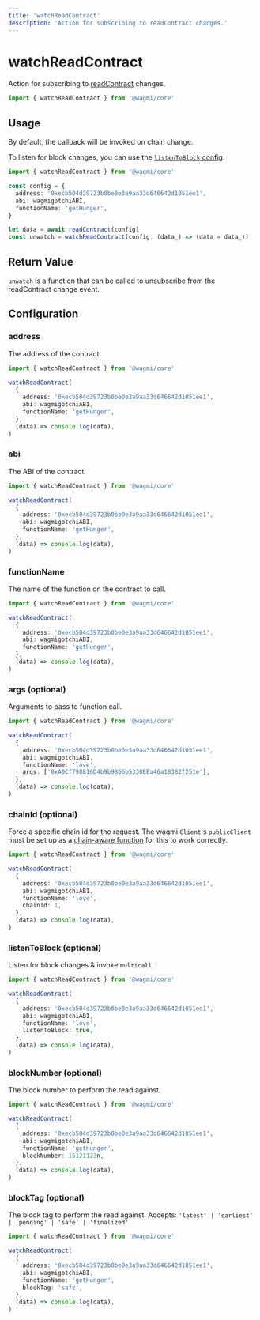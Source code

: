 ```yaml
---
title: 'watchReadContract'
description: 'Action for subscribing to readContract changes.'
---
```


# watchReadContract

Action for subscribing to [readContract](/core/actions/readContract) changes.

```ts
import { watchReadContract } from '@wagmi/core'
```

## Usage

By default, the callback will be invoked on chain change.

To listen for block changes, you can use the [`listenToBlock` config](#listentoblock-optional).

```ts
import { watchReadContract } from '@wagmi/core'

const config = {
  address: '0xecb504d39723b0be0e3a9aa33d646642d1051ee1',
  abi: wagmigotchiABI,
  functionName: 'getHunger',
}

let data = await readContract(config)
const unwatch = watchReadContract(config, (data_) => (data = data_))
```

## Return Value

`unwatch` is a function that can be called to unsubscribe from the readContract change event.

## Configuration

### address

The address of the contract.

```ts {5}
import { watchReadContract } from '@wagmi/core'

watchReadContract(
  {
    address: '0xecb504d39723b0be0e3a9aa33d646642d1051ee1',
    abi: wagmigotchiABI,
    functionName: 'getHunger',
  },
  (data) => console.log(data),
)
```

### abi

The ABI of the contract.

```ts {6}
import { watchReadContract } from '@wagmi/core'

watchReadContract(
  {
    address: '0xecb504d39723b0be0e3a9aa33d646642d1051ee1',
    abi: wagmigotchiABI,
    functionName: 'getHunger',
  },
  (data) => console.log(data),
)
```

### functionName

The name of the function on the contract to call.

```ts {7}
import { watchReadContract } from '@wagmi/core'

watchReadContract(
  {
    address: '0xecb504d39723b0be0e3a9aa33d646642d1051ee1',
    abi: wagmigotchiABI,
    functionName: 'getHunger',
  },
  (data) => console.log(data),
)
```

### args (optional)

Arguments to pass to function call.

```ts {8}
import { watchReadContract } from '@wagmi/core'

watchReadContract(
  {
    address: '0xecb504d39723b0be0e3a9aa33d646642d1051ee1',
    abi: wagmigotchiABI,
    functionName: 'love',
    args: ['0xA0Cf798816D4b9b9866b5330EEa46a18382f251e'],
  },
  (data) => console.log(data),
)
```

### chainId (optional)

Force a specific chain id for the request. The wagmi `Client`'s `publicClient` must be set up as a [chain-aware function](/core/config#publicclient-optional) for this to work correctly.

```ts {8}
import { watchReadContract } from '@wagmi/core'

watchReadContract(
  {
    address: '0xecb504d39723b0be0e3a9aa33d646642d1051ee1',
    abi: wagmigotchiABI,
    functionName: 'love',
    chainId: 1,
  },
  (data) => console.log(data),
)
```

### listenToBlock (optional)

Listen for block changes & invoke `multicall`.

```ts {8}
import { watchReadContract } from '@wagmi/core'

watchReadContract(
  {
    address: '0xecb504d39723b0be0e3a9aa33d646642d1051ee1',
    abi: wagmigotchiABI,
    functionName: 'love',
    listenToBlock: true,
  },
  (data) => console.log(data),
)
```

### blockNumber (optional)

The block number to perform the read against.

```ts {8}
import { watchReadContract } from '@wagmi/core'

watchReadContract(
  {
    address: '0xecb504d39723b0be0e3a9aa33d646642d1051ee1',
    abi: wagmigotchiABI,
    functionName: 'getHunger',
    blockNumber: 15121123n,
  },
  (data) => console.log(data),
)
```

### blockTag (optional)

The block tag to perform the read against. Accepts: `'latest' | 'earliest' | 'pending' | 'safe' | 'finalized'`

```ts {8}
import { watchReadContract } from '@wagmi/core'

watchReadContract(
  {
    address: '0xecb504d39723b0be0e3a9aa33d646642d1051ee1',
    abi: wagmigotchiABI,
    functionName: 'getHunger',
    blockTag: 'safe',
  },
  (data) => console.log(data),
)
```
